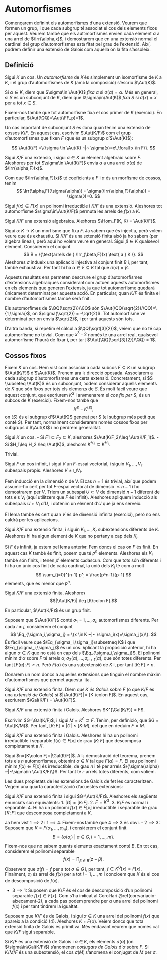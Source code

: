 # Automorfismes

Començarem definint els automorfismes d'una extensió. Veurem que formen
un grup, i que cada subgrup té associat el cos dels elements fixos per aquest. Veurem també
que els automorfismes envien cada element $\alpha$ a una arrel de $\Irr(\alpha,x)$,
i demostrarem que en una extensió normal el cardinal del grup d'automorfismes està
fitat pel grau de l'extensió. Així, podrem definir una extensió de Galois com aquella
on la fita s'assoleix.

## Definició

Sigui $K$ un cos. Un *automorfisme* de $K$ és simplement un isomorfisme de $K$ a $K$, i el grup d'automorfismes de $K$ (amb la
composició) s'escriu $\Aut(K)$.

Si $\alpha\in K$, diem que $\sigma\in \Aut(K)$ *fixa* $\alpha$ si $\sigma(\alpha)=\alpha$. Més en general,
si $S$ és un subconjunt de $K$, diem que $\sigma\in\Aut(K)$ *fixa* $S$ si
$\sigma(x)=x$ per a tot $x\in S$.

Fixem-nos també que tot automorfisme fixa el cos primer de $K$ (exercici). En particular, $\Aut(\QQ)=\Aut(\FF_p)=1$.

Un cas important de subconjunt $S$ es dona quan tenim una extensió de cossos $K/F$. En aquest cas,
escrivim $\Aut(K/F)$ com el grup d'automorfismes que fixen $F$ (que és un subgrup d'$\Aut(K)$):

$$
\Aut(K/F) =\{\sigma \in \Aut(K) ~|~ \sigma(x)=x\,\forall x \in F\}.
$$


::: {.proposition}
Sigui $K/F$ una extensió, i sigui $\alpha\in K$ un element algebraic sobre $F$. Aleshores
per tot $\sigma\in \Aut(K/F)$ envia $\alpha$ a una arrel $\sigma(\alpha)$ de $\Irr(\alpha,F)(x)$.
:::
::: {.proof}
Com que $\Irr(\alpha,F)(x)$ té coeficients a $F$ i $\sigma$ és un morfisme de cossos, tenim
$$
\Irr(\alpha,F)(\sigma(\alpha)) = \sigma(\Irr(\alpha,F)(\alpha)) = \sigma(0)=0.
$$
:::

::: {.corollary}
Sigui $f(x)\in F[x]$ un polinomi irreductible i $K/F$ és una extensió. Aleshores tot automorfisme
$\sigma\in\Aut(K/F)$ permuta les arrels de $f(x)$ a $K$.
:::

::: {.corollary name=""}
Sigui $K/F$ una extensió algebraica. Aleshores $\Hom_F(K, K) = \Aut(K/F)$.
:::
::: {.proof}
Sigui $\sigma \colon K\to K$ un morfisme que fixa $F$. Ja sabem que és injectiu, però volem veure
que és exhaustiu. Si $K/F$ és una extensió finita això ja ho sabem (per àlgebra lineal), però aquí
ho volem veure en general. Sigui $\beta \in K$ qualsevol element. Considerem el conjunt
$$
B = \{\text{arrels de } \Irr_{\beta,F}(x) \text{ a } K \}.
$$
Aleshores $\sigma$ indueix una aplicació injectiva al conjunt finit $B$ i, per tant, també exhaustiva. Per tant
hi ha $\alpha\in B\subseteq K$ tal que $\sigma(\alpha)=\beta$.
:::

Aquests resultats ens permeten descriure el grup d'automorfismes d'extensions algebraiques considerant
com actuen aquests automorfismes en els elements que generen l'extensió, ja que tot
automorfisme quedarà únicament determinat per aquesta acció. En particular, quan $K/F$ és finita
el nombre d'automorfismes també serà finit.

::: {.example}
Els automorfimes de $\QQ(\sqrt{2})/\QQ$ són $\Aut(\QQ(\sqrt{2})/\QQ)=\{1,\sigma\}$, on $\sigma(\sqrt{2}) = -\sqrt{2}$.
Tot automorfisme ve determinat per on envia $\sqrt{2}$, i per tant aquests són tots.

D'altra banda, si repetim el càlcul a $\QQ(\sqrt[3]{2})$, veiem que no té cap automorfisme
no trivial. Com que $x^3-2$ només té una arrel real, qualsevol automorfisme l'haurà de fixar i, per tant
$\Aut(\QQ(\sqrt[3]{2})/\QQ) = 1$.
:::

## Cossos fixos

Fixem $K$ un cos. Hem vist com associar a cada subcos $F\subseteq K$ un subgrup $\Aut(K/F)$ d'$\Aut(K)$.
Prenem ara la direcció oposada. Associarem a cada subgrup d'automorfismes una certa extensió. Concretament, si
$S \subseteq \Aut(K)$ és un subconjunt, podem considerar aquells elements de $K$ que són fixos
per tots els elements de $S$. És molt fàcil veure que aquest conjunt, que escriurem $K^S$ i anomenarem
el *cos fix per $S$*, és un subcos de $K$ (exercici). Fixem-nos també que
$$
K^S = K^{\langle S\rangle},
$$
on $\langle S \rangle$ és el subgrup d'$\Aut(K)$ generat per $S$ (el subgrup més petit que conté $S$). Per
tant, normalment considerarem només cossos fixos per subgrups d'$\Aut(K)$ i no perdrem generalitat.

::: {.lemma #inc-reversing}
Sigui $K$ un cos.
- Si $F1\subseteq F_2\subseteq K$, aleshores $\Aut(K/F_2)\leq \Aut(K/F_1)$.
- Si $H_1\leq H_2 \leq \Aut(K)$, aleshores $K^{H_2} \subseteq K^{H_1}$.
:::
::: {.proof}
Trivial.
:::

::: {.lemma}
Sigui $F$ un cos infinit, i sigui $V$ un $F$-espai vectorial, i siguin $V_1,\ldots,V_r$ subespais propis.
Aleshores $V\neq \bigcup V_i$.
:::
::: {.proof}
Fem inducció en la dimensió $n$ de V. El cas $n=1$ és trivial, així que
podem assumir-ho cert per tot $F$-espai vectorial de dimensió $\leq n-1$ i ho demostrarem per $V$.
Triem un subespai $U\subset V$ de dimensió $n-1$ diferent de tots els $V_i$ (aquí utilitzem que $F$ és infinit).
Aleshores apliquem inducció als subespais $U\cap V_i$ d'$U$, i obtenim un element d'$U$ que ja ens serveix. 
:::

::: {.remark}
El lema també és cert quan $V$ és de dimensió infinita (exercici), però no ens caldrà per les aplicacions.
:::

::: {.proposition #lema-algebra-lineal}
Sigui $K/F$ una extensió finita, i siguin $K_1,\ldots,K_r$ subextensions diferents de $K$. Aleshores hi ha
algun element de $K$ que no pertany a cap dels $K_i$.
:::
::: {.proof}
Si $F$ és infinit, ja estem pel lema anterior. Fem doncs el cas on $F$ és finit. En aquest cas $K$ també és finit, posem que té $p^n$ elements. Aleshores
els $K_i$ també són finits, i tenen $p^i$ elements cadascun. Com que tots són diferents i hi ha un únic
cos finit de cada cardinal, la unió dels $K_i$ té com a molt
$$
\sum_{j=0}^{n-1} p^j = \frac{p^n-1}{p-1}
$$
elements, que és menor que $p^n$.
:::

::: {.theorem #geck}
Sigui $K/F$ una extensió finita. Aleshores
$$|\Aut(K/F)| \leq [K\colon F].$$

En particular, $\Aut(K/F)$ és un grup finit.
:::
::: {.proof}
Suposem que $\Aut(K/F)$ conté $\sigma_1=1,\ldots,\sigma_{n}$ automorfismes
diferents. Per cada $i\neq j$, considerem el conjunt
$$
\Eq_{\sigma_i,\sigma_j} = \{x \in K ~|~ \sigma_i(x)=\sigma_j(x)\}.
$$
És fàcil veure que $\Eq_{\sigma_i,\sigma_j}\subsetneq K$ i que $\Eq_{\sigma_i,\sigma_j}$ és un cos. Aplicant la proposició anterior,
hi ha algun $\alpha\in K$ que no està en cap dels $\Eq_{\sigma_i,\sigma_j}$. El polinomi mínim d'$\alpha$ sobre $F$
té arrels $\alpha, \sigma_2(\alpha),\ldots,\sigma_{n+1}(\alpha)$, que són totes diferents. Per tant
$[F(\alpha)\colon F]\geq n$. Però $F(\alpha)$ és una subextensió de $K$ i, per tant $[K\colon F]\geq n$.
:::

Donarem un nom doncs a aquelles extensions
que tinguin el nombre màxim d'automorfismes que permet aquesta fita.

::: {.definition #extensio-galois name="extensió de Galois"}
Sigui $K/F$ una extensió finita. Diem que *$K$ és Galois sobre $F$* (o que $K/F$ és una *extensió de Galois*)
si $|\Aut(K/F)| = [K \colon F]$. En aquest cas, escriurem $\Gal(K/F) = \Aut(K/F)$.
:::

::: {.corollary #fix-gal-eq}
Sigui $K/F$ una extensió finita i Galois. Aleshores $K^{\Gal(K/F)} = F$.
:::
::: {.proof}
Escrivim $G=\Gal(K/F)$, i sigui $M=K^{G}\supseteq F$. Tenim, per definició, que $G = \Aut(K/M)$.
Per tant, $[K\colon F] = |G|\leq [K\colon M]$, del que en deduim $F = M$.
:::

::: {.corollary}
Sigui $K/F$ una extensió finita i Galois. Aleshores hi ha un polinomi irreductible i separable
$f(x)\in F[x]$ de grau $[K\colon F]$ que descomposa completament a $K$.
:::
::: {.proof}
Sigui $n=[K\colon F]=|\Gal(K/F)|$. A la demostració del teorema, prenem tots els $n$ automorfismes,
obtenint $\alpha\in K$ tal que $F(\alpha) = F$. El seu polinomi mínim $f(x)\in F[x]$ és irreductible,
de grau $n$ i té per arrels $\{\sigma(\alpha) ~|~\sigma\in \Aut(K/F)\}$. Per tant té $n$ arrels totes diferents,
com volíem.
:::

Les dues propietats de les extensions de Galois de fet les caracteritzen. Vegem una quarta caracterització
d'aquestes extensions:

::: {.theorem #caracteritzacio-galois name="Caracterització d'extensions de Galois"}
Sigui $K/F$ una extensió finita i sigui $G=\Aut(K/F)$. Aleshores els següents enunciats són equivalents:
1. $|G| = [K\colon F]$.
2. $F = K^G$.
3. $K/F$ és normal i separable.
4. Hi ha un polinomi $f(x)\in F[x]$ irreductible i separable de grau $[K\colon F]$ que descomposa completament a $K$.
:::
::: {.proof}
Ja hem vist $1 \implies 2$ i $1 \implies 4$. Fixem-nos també que $4\implies 3$ és obvi.
- $2 \implies 3$: Suposem que $K=F(\alpha_1,\ldots, \alpha_m)$, i considerem el conjunt finit
  $$
  B = \{\sigma(\alpha_i) ~|~ \sigma \in G, i = 1,\ldots, m\}.
  $$
  Fixem-nos que no sabem quants elements exactament conté $B$. En tot cas, considerem el polinomi separable
  $$
  f(x) = \prod_{\beta \in B} (z - \beta).
  $$
  Observem que $\sigma(f)=f$ per a tot $\sigma\in G$ i, per tant, $f \in K^G[x]=F[x]$. Finalment, $\alpha_i$ és arrel de $f(x)$
  per a tot $i=1,\ldots, m$ i concloem que $K$ és el cos de descomposició de $f(x)$.

- $3 \implies 1$: Suposem que $K/F$ és el cos de descomposició d'un polinomi separable $f(x)\in F[x]$. Com s'ha
  indicat al Corol·lari \@ref(cor:variacio-aixecament-2), a cada pas podem prendre per $\alpha$ una arrel del polinomi $f(x)$
  i per tant tindrem la igualtat.
:::

::: {.remark}
Suposem que $K/F$ és de Galois, i sigui $\alpha\in K$ una arrel del polinomi $f(x)$ que apareix a la condició $(4)$.
Aleshores $K=F(\alpha)$. Veiem doncs que tota extensió finita de Galois és primitiva. Més endavant veurem
que només cal que $K/F$ sigui separable.
:::

Si $K/F$ és una extensió de Galois i $\alpha\in K$, els elements $\sigma(\alpha)$ (on $\sigma\in\Gal(K/F)$)
s'anomenen *conjugats de Galois* d'$\alpha$ sobre $F$. Si $K/M/F$ és una subextensió,
el cos $\sigma(M)$ s'anomena el conjugat de $M$ per $\sigma$.